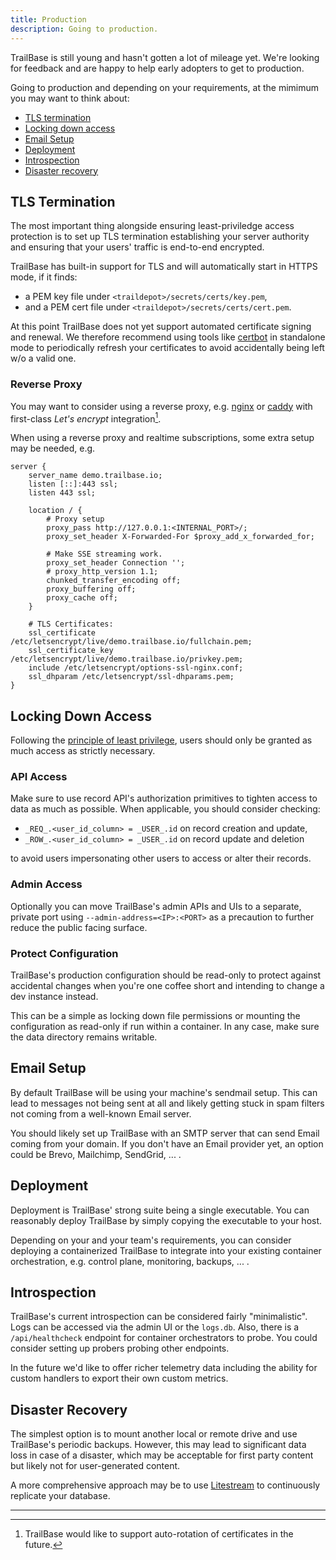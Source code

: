 ```yaml
---
title: Production
description: Going to production.
---
```



<Aside type="caution" title="Production">
  TrailBase is still young and hasn't gotten a lot of mileage yet. We're looking
  for feedback and are happy to help early adopters to get to production.
</Aside>

Going to production and depending on your requirements, at the mimimum you may
want to think about:

- [TLS termination](#tls-termination)
- [Locking down access](#locking-down-access)
- [Email Setup](#email-setup)
- [Deployment](#deployment)
- [Introspection](#introspection)
- [Disaster recovery](#disaster-recovery)

## TLS Termination

The most important thing alongside ensuring least-priviledge access protection
is to set up TLS termination establishing your server authority and ensuring
that your users' traffic is end-to-end encrypted.

TrailBase has built-in support for TLS and will automatically start in HTTPS
mode, if it finds:

 * a PEM key file under `<traildepot>/secrets/certs/key.pem`,
 * and a PEM cert file under `<traildepot>/secrets/certs/cert.pem`.

At this point TrailBase does not yet support automated certificate signing and
renewal.
We therefore recommend using tools like [certbot](https://certbot.eff.org/) in
standalone mode to periodically refresh your certificates to avoid accidentally
being left w/o a valid one.

### Reverse Proxy

You may want to consider using a reverse proxy, e.g. [nginx](https://nginx.org)
or [caddy](https://caddyserver.com/) with first-class *Let's encrypt*
integration[^1].

When using a reverse proxy and realtime subscriptions, some extra setup may be
needed, e.g.

```nginx
server {
    server_name demo.trailbase.io;
    listen [::]:443 ssl;
    listen 443 ssl;

    location / {
        # Proxy setup
        proxy_pass http://127.0.0.1:<INTERNAL_PORT>/;
        proxy_set_header X-Forwarded-For $proxy_add_x_forwarded_for;

        # Make SSE streaming work.
        proxy_set_header Connection '';
        # proxy_http_version 1.1;
        chunked_transfer_encoding off;
        proxy_buffering off;
        proxy_cache off;
    }

    # TLS Certificates:
    ssl_certificate /etc/letsencrypt/live/demo.trailbase.io/fullchain.pem;
    ssl_certificate_key /etc/letsencrypt/live/demo.trailbase.io/privkey.pem;
    include /etc/letsencrypt/options-ssl-nginx.conf;
    ssl_dhparam /etc/letsencrypt/ssl-dhparams.pem;
}
```

## Locking Down Access

Following the [principle of least privilege](https://en.wikipedia.org/wiki/Principle_of_least_privilege),
users should only be granted as much access as strictly necessary.

### API Access

Make sure to use record API's authorization primitives to tighten access to
data as much as possible.
When applicable, you should consider checking:

- `_REQ_.<user_id_column> = _USER_.id` on record creation and update,
- `_ROW_.<user_id_column> = _USER_.id` on record update and deletion

to avoid users impersonating other users to access or alter their records.

### Admin Access

Optionally you can move TrailBase's admin APIs and UIs to a separate, private
port using `--admin-address=<IP>:<PORT>` as a precaution to further reduce
the public facing surface.

### Protect Configuration

TrailBase's production configuration should be read-only to protect against
accidental changes when you're one coffee short and intending to change a dev
instance instead.

This can be a simple as locking down file permissions or mounting the
configuration as read-only if run within a container.
In any case, make sure the data directory remains writable.

## Email Setup

By default TrailBase will be using your machine's sendmail setup. This can lead
to messages not being sent at all and likely getting stuck in spam filters not
coming from a well-known Email server.

You should likely set up TrailBase with an SMTP server that can send Email
coming from your domain. If you don't have an Email provider yet, an option
could be Brevo, Mailchimp, SendGrid, ... .

## Deployment

Deployment is TrailBase' strong suite being a single executable. You can
reasonably deploy TrailBase by simply copying the executable to your host.

Depending on your and your team's requirements, you can consider deploying a
containerized TrailBase to integrate into your existing container
orchestration, e.g. control plane, monitoring, backups, ... .

## Introspection

TrailBase's current introspection can be considered fairly "minimalistic". Logs
can be accessed via the admin UI or the `logs.db`. Also, there is a
`/api/healthcheck` endpoint for container orchestrators to probe.
You could consider setting up probers probing other endpoints.

In the future we'd like to offer richer telemetry data including the ability
for custom handlers to export their own custom metrics.

## Disaster Recovery

The simplest option is to mount another local or remote drive and use
TrailBase's periodic backups.
However, this may lead to significant data loss in case of a disaster, which
may be acceptable for first party content but likely not for user-generated
content.

A more comprehensive approach may be to use [Litestream](https://litestream.io/)
to continuously replicate your database.

---

[^1]:
    TrailBase would like to support auto-rotation of certificates in the future.
